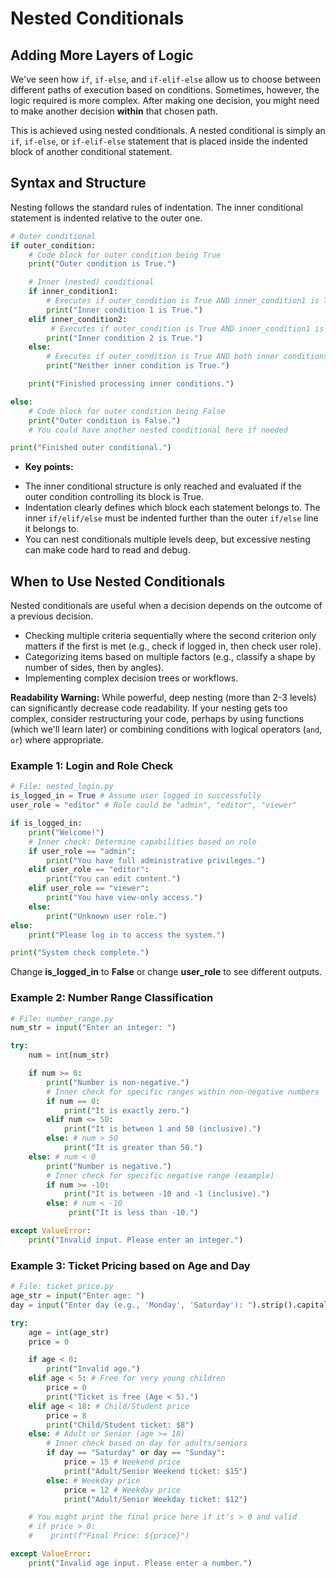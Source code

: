# Nested Conditionals
<section id="Introduction-to-Nested-Conditionals"></section>

## Adding More Layers of Logic

We've seen how `if`, `if-else`, and `if-elif-else` allow us to choose between different paths of execution based on conditions. Sometimes, however, the logic required is more complex. After making one decision, you might need to make another decision **within** that chosen path.

This is achieved using nested conditionals. A nested conditional is simply an `if`, `if-else`, or `if-elif-else` statement that is placed inside the indented block of another conditional statement.

## Syntax and Structure
<section id="syntax-and-structure"></section>
Nesting follows the standard rules of indentation. The inner conditional statement is indented relative to the outer one.

```python
# Outer conditional
if outer_condition:
    # Code block for outer condition being True
    print("Outer condition is True.")

    # Inner (nested) conditional
    if inner_condition1:
        # Executes if outer_condition is True AND inner_condition1 is True
        print("Inner condition 1 is True.")
    elif inner_condition2:
         # Executes if outer_condition is True AND inner_condition1 is False AND inner_condition2 is True
        print("Inner condition 2 is True.")
    else:
        # Executes if outer_condition is True AND both inner conditions are False
        print("Neither inner condition is True.")

    print("Finished processing inner conditions.")

else:
    # Code block for outer condition being False
    print("Outer condition is False.")
    # You could have another nested conditional here if needed

print("Finished outer conditional.")
```

* **Key points:**

- The inner conditional structure is only reached and evaluated if the outer condition controlling its block is True.
- Indentation clearly defines which block each statement belongs to. The inner `if/elif/else` must be indented further than the outer `if/else` line it belongs to.
- You can nest conditionals multiple levels deep, but excessive nesting can make code hard to read and debug.

## When to Use Nested Conditionals
<section id="when-to-use-nested-conditionals"></section>

Nested conditionals are useful when a decision depends on the outcome of a previous decision.

- Checking multiple criteria sequentially where the second criterion only matters if the first is met (e.g., check if logged in, then check user role).
- Categorizing items based on multiple factors (e.g., classify a shape by number of sides, then by angles).
- Implementing complex decision trees or workflows.

**Readability Warning:** While powerful, deep nesting (more than 2-3 levels) can significantly decrease code readability. If your nesting gets too complex, consider restructuring your code, perhaps by using functions (which we'll learn later) or combining conditions with logical operators (`and`, `or`) where appropriate.

### Example 1: Login and Role Check
<section id="example-1-login-and-role-check"></section>

```python
# File: nested_login.py
is_logged_in = True # Assume user logged in successfully
user_role = "editor" # Role could be "admin", "editor", "viewer"

if is_logged_in:
    print("Welcome!")
    # Inner check: Determine capabilities based on role
    if user_role == "admin":
        print("You have full administrative privileges.")
    elif user_role == "editor":
        print("You can edit content.")
    elif user_role == "viewer":
        print("You have view-only access.")
    else:
        print("Unknown user role.")
else:
    print("Please log in to access the system.")

print("System check complete.")
```

Change **is_logged_in** to **False** or change **user_role** to see different outputs.

### Example 2: Number Range Classification
<section id="example-2-number-range-classification"></section>

```python
# File: number_range.py
num_str = input("Enter an integer: ")

try:
    num = int(num_str)

    if num >= 0:
        print("Number is non-negative.")
        # Inner check for specific ranges within non-negative numbers
        if num == 0:
            print("It is exactly zero.")
        elif num <= 50:
            print("It is between 1 and 50 (inclusive).")
        else: # num > 50
            print("It is greater than 50.")
    else: # num < 0
        print("Number is negative.")
        # Inner check for specific negative range (example)
        if num >= -10:
            print("It is between -10 and -1 (inclusive).")
        else: # num < -10
             print("It is less than -10.")

except ValueError:
    print("Invalid input. Please enter an integer.")
```

### Example 3: Ticket Pricing based on Age and Day
<section id="example-3-ticket-pricing-based-on-age-and-day"></section>

```python
# File: ticket_price.py
age_str = input("Enter age: ")
day = input("Enter day (e.g., 'Monday', 'Saturday'): ").strip().capitalize()

try:
    age = int(age_str)
    price = 0

    if age < 0:
        print("Invalid age.")
    elif age < 5: # Free for very young children
        price = 0
        print("Ticket is free (Age < 5).")
    elif age < 18: # Child/Student price
        price = 8
        print("Child/Student ticket: $8")
    else: # Adult or Senior (age >= 18)
        # Inner check based on day for adults/seniors
        if day == "Saturday" or day == "Sunday":
            price = 15 # Weekend price
            print("Adult/Senior Weekend ticket: $15")
        else: # Weekday price
            price = 12 # Weekday price
            print("Adult/Senior Weekday ticket: $12")

    # You might print the final price here if it's > 0 and valid
    # if price > 0:
    #    print(f"Final Price: ${price}")

except ValueError:
    print("Invalid age input. Please enter a number.")
```


<Quiz questions={pythonQuiz} />